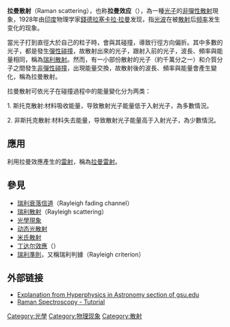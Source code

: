 {{NoteTA|G1=Physics}}
'''拉曼散射'''（Raman scattering），也称'''拉曼效应'''（{{lang-en|Raman effect}}），為一種[[光子|光子]]的[[非彈性散射|非彈性散射]]現象，1928年由[[印度|印度]]物理学家[[錢德拉塞卡拉·拉曼|錢德拉塞卡拉·拉曼]]发现，指[[光波|光波]]在被[[散射|散射]]后[[频率|频率]]发生变化的现象。

當光子打到直徑大於自己的粒子時，會與其碰撞，導致行徑方向偏折。其中多數的光子，都是發生[[彈性碰撞|彈性碰撞]]，故散射出來的光子，跟射入前的光子，波長、頻率與能量相同，稱為[[瑞利散射|瑞利散射]]。然而，有一小部份散射的光子（約千萬分之一）和介質分子之間發生[[非彈性碰撞|非彈性碰撞]]，出現能量交換，故散射後的波長、頻率與能量會產生變化，稱為拉曼散射。

拉曼散射可依光子在碰撞過程中的能量變化分为两类：

1. 斯托克散射:材料吸收能量，导致散射光子能量低于入射光子，為多數情況。

2. 非斯托克散射:材料失去能量，导致散射光子能量高于入射光子，為少數情況。

==應用==
利用拉曼效應產生的[[雷射|雷射]]，稱為[[拉曼雷射|拉曼雷射]]。

==參見==
* [[瑞利衰落信道|瑞利衰落信道]]（Rayleigh fading channel）
* [[瑞利散射|瑞利散射]]（Rayleigh scattering）
* [[光學現象|光學現象]]
* [[动态光散射|动态光散射]]
* [[米氏散射|米氏散射]]
* [[丁达尔效應|丁达尔效應]]（{{lang|en|Tyndall effect}}）
* [[瑞利準則|瑞利準則]]，又稱瑞利判據（Rayleigh criterion）

== 外部链接 ==
* [http://hyperphysics.phy-astr.gsu.edu/hbase/atmos/raman.html Explanation from Hyperphysics in Astronomy section of gsu.edu] {{Wayback|url=http://hyperphysics.phy-astr.gsu.edu/hbase/atmos/raman.html |date=20090315131151 }}
* [https://web.archive.org/web/20080703184509/http://www.kosi.com/raman/resources/tutorial/ Raman Spectroscopy - Tutorial]

{{Authority control}}
{{physics-stub}}
{{DEFAULTSORT:L}}
[[Category:光學|Category:光學]]
[[Category:物理现象|Category:物理现象]]
[[Category:散射|Category:散射]]